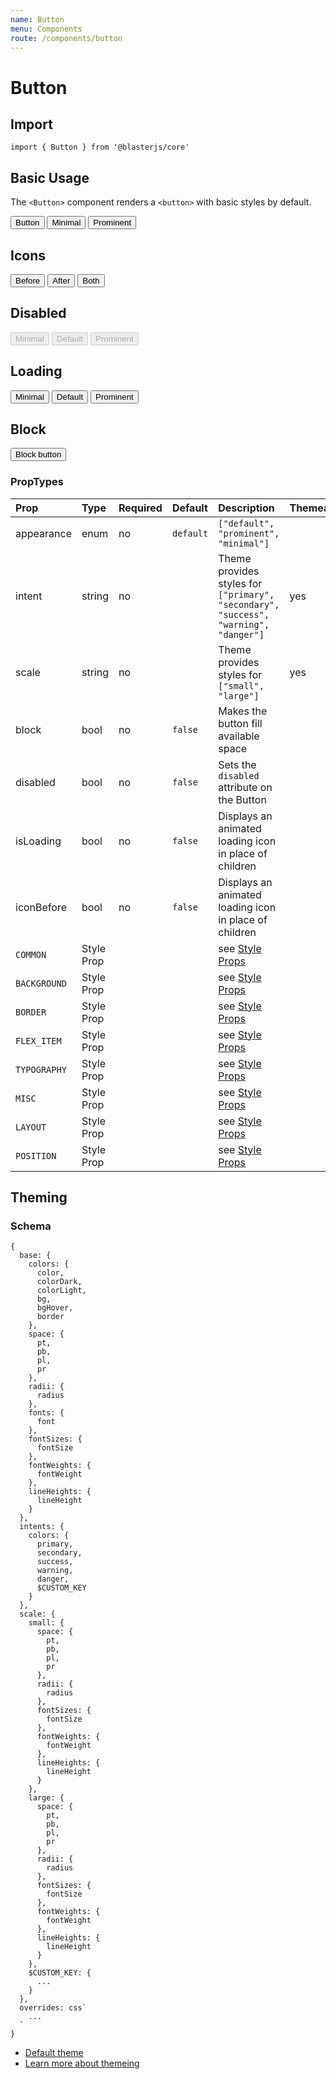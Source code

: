 ```yaml
---
name: Button
menu: Components
route: /components/button
---
```



# Button

## Import
`import { Button } from '@blasterjs/core'`

## Basic Usage

The `<Button>` component renders a `<button>` with basic styles by default.

<Playground>
  <Button>Button</Button>
  <Button appearance="minimal">Minimal</Button>
  <Button appearance="prominent" intent="success">Prominent</Button>
</Playground>

## Icons
<Playground>
  <Button iconBefore="edit" appearance="minimal">Before</Button>
  <Button iconAfter="eye" intent="primary">After</Button>
  <Button iconBefore="minus" iconAfter="plus" appearance="prominent" intent="secondary">Both</Button>
</Playground>

## Disabled
<Playground>
  <Button disabled appearance="minimal">Minimal</Button>
  <Button disabled appearance="default">Default</Button>
  <Button disabled appearance="prominent">Prominent</Button>
</Playground>

## Loading
<Playground>
  <Button isLoading appearance="minimal">Minimal</Button>
  <Button isLoading appearance="default">Default</Button>
  <Button isLoading appearance="prominent">Prominent</Button>
</Playground>

## Block
<Playground>
  <Button block>Block button</Button>
</Playground>

### PropTypes
| Prop | Type | Required | Default | Description | Themeable |
|:-----|:-----|:---------|:--------|:------------|:----------|
| appearance | enum | no | `default` | `["default", "prominent", "minimal"]` |  |
| intent | string | no | | Theme provides styles for `["primary", "secondary", "success", "warning", "danger"]` | yes |
| scale | string | no | | Theme provides styles for `["small", "large"]` | yes |
| block | bool | no | `false` | Makes the button fill available space |
| disabled | bool | no | `false` | Sets the `disabled` attribute on the Button |
| isLoading | bool | no | `false` | Displays an animated loading icon in place of children |
| iconBefore | bool | no | `false` | Displays an animated loading icon in place of children |
| `COMMON` | Style Prop |  |  | see [Style Props](/style-props) |
| `BACKGROUND` | Style Prop |  |  | see [Style Props](/style-props) |
| `BORDER` | Style Prop |  |  | see [Style Props](/style-props) |
| `FLEX_ITEM` | Style Prop |  |  | see [Style Props](/style-props) |
| `TYPOGRAPHY` | Style Prop |  |  | see [Style Props](/style-props) |
| `MISC` | Style Prop |  |  | see [Style Props](/style-props) |
| `LAYOUT` | Style Prop |  |  | see [Style Props](/style-props) |
| `POSITION` | Style Prop |  |  | see [Style Props](/style-props) |


## Theming

### Schema
```
{
  base: {
    colors: {
      color,
      colorDark,
      colorLight,
      bg,
      bgHover,
      border
    },
    space: {
      pt,
      pb,
      pl,
      pr
    },
    radii: {
      radius
    },
    fonts: {
      font
    },
    fontSizes: {
      fontSize
    },
    fontWeights: {
      fontWeight
    },
    lineHeights: {
      lineHeight
    }
  },
  intents: {
    colors: {
      primary,
      secondary,
      success,
      warning,
      danger,
      $CUSTOM_KEY
    }
  },
  scale: {
    small: {
      space: {
        pt,
        pb,
        pl,
        pr
      },
      radii: {
        radius
      },
      fontSizes: {
        fontSize
      },
      fontWeights: {
        fontWeight
      },
      lineHeights: {
        lineHeight
      }
    },
    large: {
      space: {
        pt,
        pb,
        pl,
        pr
      },
      radii: {
        radius
      },
      fontSizes: {
        fontSize
      },
      fontWeights: {
        fontWeight
      },
      lineHeights: {
        lineHeight
      }
    },
    $CUSTOM_KEY: {
      ...
    }
  },
  overrides: css`
    ...
  `
}
```

- [Default theme](https://github.com/raster-foundry/blasterjs/tree/master/packages/core/theme/components/button)
- [Learn more about themeing](/blaster-theme)

